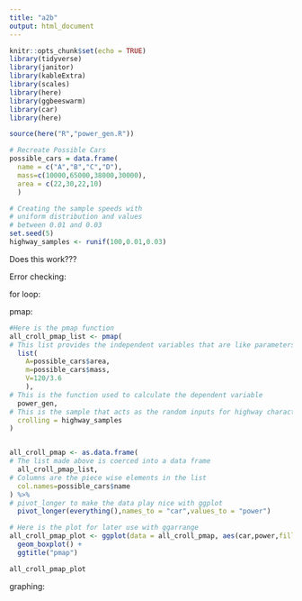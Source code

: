 ```yaml
---
title: "a2b"
output: html_document
---
```


```r
knitr::opts_chunk$set(echo = TRUE)
library(tidyverse)
library(janitor)
library(kableExtra)
library(scales)
library(here)
library(ggbeeswarm)
library(car)
library(here)

source(here("R","power_gen.R"))
```
```r
# Recreate Possible Cars
possible_cars = data.frame(
  name = c("A","B","C","D"),
  mass=c(10000,65000,38000,30000), 
  area = c(22,30,22,10)
  )

# Creating the sample speeds with 
# uniform distribution and values 
# between 0.01 and 0.03
set.seed(5)
highway_samples <- runif(100,0.01,0.03)

```
Does this work???

Error checking:

for loop:

pmap:

```r

#Here is the pmap function
all_croll_pmap_list <- pmap(
# This list provides the independent variables that are like parameters
  list(
    A=possible_cars$area,
    m=possible_cars$mass,
    V=120/3.6
    ),
# This is the function used to calculate the dependent variable
  power_gen,
# This is the sample that acts as the random inputs for highway characteristics
  crolling = highway_samples
)


all_croll_pmap <- as.data.frame(
# The list made above is coerced into a data frame
  all_croll_pmap_list,
# Columns are the piece wise elements in the list
  col.names=possible_cars$name
) %>% 
# pivot_longer to make the data play nice with ggplot
  pivot_longer(everything(),names_to = "car",values_to = "power")

# Here is the plot for later use with ggarrange
all_croll_pmap_plot <- ggplot(data = all_croll_pmap, aes(car,power,fill=car)) +
  geom_boxplot() +
  ggtitle("pmap")

all_croll_pmap_plot
```


graphing: